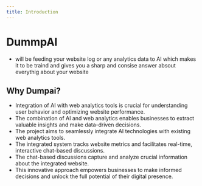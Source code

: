 ```yaml
---
title: Introduction
---
```




# DummpAI
- will be feeding your website log or any analytics data to AI which makes it to be traind and gives you a sharp and consise answer absout everythig about your website
## Why Dumpai?
- Integration of AI with web analytics tools is crucial for understanding user behavior and optimizing website performance.
- The combination of AI and web analytics enables businesses to extract valuable insights and make data-driven decisions.
- The project aims to seamlessly integrate AI technologies with existing web analytics tools.
- The integrated system tracks website metrics and facilitates real-time, interactive chat-based discussions.
- The chat-based discussions capture and analyze crucial information about the integrated website.
- This innovative approach empowers businesses to make informed decisions and unlock the full potential of their digital presence.